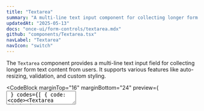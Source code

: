 ```yaml
---
title: "Textarea"
summary: "A multi-line text input component for collecting longer form text content."
updatedAt: "2025-05-13"
docs: "once-ui/form-controls/textarea.mdx"
github: "components/Textarea.tsx"
navLabel: "Textarea"
navIcon: "switch"
---
```



The `Textarea` component provides a multi-line text input field for collecting longer form text content from users. It supports various features like auto-resizing, validation, and custom styling.

<CodeBlock
  marginTop="16"
  marginBottom="24"
  preview={
    <Textarea
      id="basic-textarea"
      label="Comments"
      placeholder="Enter your comments here"
      lines={3}
    />
  }
  codes={[
    {
      code:
`<Textarea
    id="basic-textarea"
    label="Comments"
    placeholder="Enter your comments here"
    lines={3}
/>`,
      language: "tsx",
      label: "Textarea"
    }
  ]}
/>

## Description

Add a description to provide additional context or instructions for the textarea.

<CodeBlock
  marginTop="16"
  marginBottom="24"
  preview={
    <Textarea
      id="bio-textarea"
      label="Bio"
      placeholder="Tell us about yourself"
      description="Your bio will be displayed on your public profile"
      lines={5}
    />
  }
  codes={[
    {
      code:
`<Textarea
    id="bio-textarea"
    label="Bio"
    placeholder="Tell us about yourself"
    description="Your bio will be displayed on your public profile"
    lines={5}
/>`,
      language: "tsx",
      label: "Description"
    }
  ]}
/>

## Error state

Display error messages by setting the `error` and `errorMessage` props.

<CodeBlock
  marginTop="16"
  marginBottom="24"
  preview={
    <Textarea
      id="error-textarea"
      label="Description"
      placeholder="Enter a description"
      error={true}
      errorMessage="This field is required"
    />
  }
  codes={[
    {
      code:
`<Textarea
    id="error-textarea"
    label="Description"
    placeholder="Enter a description"
    error={true}
    errorMessage="This field is required"
/>`,
      language: "tsx",
      label: "Error state"
    }
  ]}
/>

## Resize

Control how the textarea can be resized using the `resize` prop.

<CodeBlock
  marginTop="16"
  marginBottom="24"
  preview={
    <Column gap="16" fillWidth>
      <Textarea
        id="resize-vertical"
        label="Vertical Resize"
        placeholder="This textarea can be resized vertically"
        resize="vertical"
      />
      <Textarea
        id="resize-none"
        label="No Resize"
        placeholder="This textarea cannot be resized"
        resize="none"
      />
    </Column>
  }
  codes={[
    {
      code:
`<Textarea
    id="resize-horizontal"
    label="Horizontal Resize"
    placeholder="This textarea can be resized horizontally"
    resize="horizontal"
/>

<Textarea
    id="resize-none"
    label="No Resize"
    placeholder="This textarea cannot be resized"
    resize="none"
/>`,
      language: "tsx",
      label: "Resize"
    }
  ]}
/>

## Auto-resize

Set the `lines` prop to "auto" to make the textarea automatically resize based on its content.

<CodeBlock
  marginTop="16"
  marginBottom="24"
  preview={
    <Textarea
      id="auto-resize-textarea"
      label="Notes"
      placeholder="Enter your notes"
      lines="auto"
    />
  }
  codes={[
    {
      code:
`<Textarea
    id="auto-resize-textarea"
    label="Notes"
    placeholder="Enter your notes"
    lines="auto"
/>`,
      language: "tsx",
      label: "Auto-resize"
    }
  ]}
/>

## Styling

Customize the appearance of the `Textarea` using the `radius` prop.

<CodeBlock
  marginTop="16"
  marginBottom="24"
  preview={
    <Column gap="-1" fillWidth>
      <Textarea
        id="custom-top"
        label="Top Radius"
        placeholder="This textarea has top radius"
        radius="top"
      />
      <Textarea
        id="custom-bottom"
        label="Bottom Radius"
        placeholder="This textarea has bottom radius"
        radius="bottom"
      />
    </Column>
  }
  codes={[
    {
      code:
`<Column gap="-1" fillWidth>
    <Textarea
      id="custom-top"
      label="Top Radius"
      placeholder="This textarea has top radius"
      radius="top"
    />
    <Textarea
      id="custom-bottom"
      label="Bottom Radius"
      placeholder="This textarea has bottom radius"
      radius="bottom"
    />
</Column>`,
      language: "tsx",
      label: "Styling"
    }
  ]}
/>

## State

Manage the `Textarea` state with React's useState hook.

<CodeBlock
  marginTop="16"
  marginBottom="24"
  preview={<Textarea
    id="state-textarea"
    label="Message"
    value=""
    placeholder="Type your message"
/>}
  codes={[
    {
      code:
`const [value, setValue] = useState('');

const handleChange = (e) => {
    setValue(e.target.value);
};

<Textarea
    id="state-textarea"
    label="Message"
    value={value}
    onChange={handleChange}
    placeholder="Type your message"
/>`,
      language: "tsx",
      label: "State"
    }
  ]}
/>

## Validation

Use the `validate` prop to add custom validation to the `Textarea`.

<CodeBlock
  marginTop="16"
  marginBottom="24"
  preview={<ValidationTextareaExample />}
  codes={[
    {
      code:
`const validateContent = (value) => {
    if (value && value.length < 20) {
        return "Please enter at least 20 characters";
    }
    return null;
};

<Textarea
    id="validation-textarea"
    label="Review"
    placeholder="Write your review"
    validate={validateContent}
/>`,
      language: "tsx",
      label: "Validation"
    }
  ]}
/>

## Character count

Display a character counter with color-coded feedback based on remaining characters. The counter changes color when approaching the limit.

<CodeBlock
  marginTop="16"
  marginBottom="24"
  preview={<TextareaCharacterCountExample />}
  codes={[
    {
      code:
`const [bio, setBio] = useState<string>("");

const handleChange = (e: React.ChangeEvent<HTMLTextAreaElement>) => {
    setBio(e.target.value);
};

<Textarea
    id="bio-textarea"
    placeholder="Bio"
    value={bio}
    onChange={handleChange}
    maxLength={200}
    characterCount
    lines={4}
/>`,
      language: "tsx",
      label: "Character count"
    }
  ]}
/>

## API reference

<PropsTable
  marginTop="16"
  marginBottom="24"
  content={[
    ["id", "string"],
    ["label", "string"],
    ["placeholder", "string"],
    ["lines", ["number", "auto"], "3"],
    ["error", "boolean", "false"],
    ["errorMessage", "ReactNode"],
    ["description", "ReactNode"],
    ["radius", ["none", "top", "right", "bottom", "left", "top-left", "top-right", "bottom-right", "bottom-left"], "none"],
    ["hasPrefix", "ReactNode"],
    ["hasSuffix", "ReactNode"],
    ["characterCount", "boolean", "false"],
    ["resize", ["horizontal", "vertical", "both", "none"], "vertical"],
    ["validate", "(value: ReactNode) => ReactNode | null"],
    ["className"],
    ["style"]
  ]}
/>